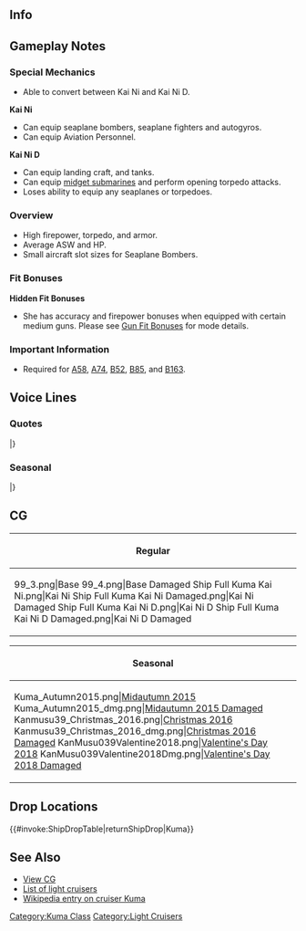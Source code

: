 ==Info==
{{KanmusuInfo|ID=039}}
{{KanmusuInfo|ID=039a}}
{{KanmusuInfo|ID=452}}
{{KanmusuInfo|ID=457}}

==Gameplay Notes==
===Special Mechanics===
* Able to convert between Kai Ni and Kai Ni D.

'''Kai Ni'''
* Can equip seaplane bombers, seaplane fighters and autogyros.
* Can equip Aviation Personnel.

'''Kai Ni D'''
* Can equip landing craft, and tanks.
* Can equip [[:Category:Midget_Submarine|midget submarines]] and perform opening torpedo attacks.
* Loses ability to equip any seaplanes or torpedoes.

===Overview===
* High firepower, torpedo, and armor.
* Average ASW and HP.
* Small aircraft slot sizes for Seaplane Bombers.

===Fit Bonuses===
{{:{{BASEPAGENAME}}/Equipment Bonuses}}
{{clear}}

'''Hidden Fit Bonuses'''
* She has accuracy and firepower bonuses when equipped with certain medium guns. Please see [[Gun Fit Bonuses]] for mode details.

===Important Information===
* Required for [[Quests#A58|A58]], [[Quests#A74|A74]], [[Quests#B52|B52]], [[Quests#B85|B85]], and [[Quests#B163|B163]].

==Voice Lines==
===Quotes===
{{ShipquoteHeader}}
{{ShipquoteKai
|scenario = Introduction
|origin = クマー。よろしくだクマ。
|translation = Kuma~ Nice to meet you-kuma.<ref>Her verbal tic is '-kuma'.</ref>
|audio = Kuma-Introduction.ogg
}}
{{ShipquoteKai|scenario = Introduction|kai2 = true
|origin = クーマー！今日も頑張るクマ！
|translation = Kuumaa! I'll work hard today too-kuma!
}}
{{ShipquoteKai
|scenario = Library
|origin = 球磨型軽巡洋艦の1番艦、球磨だクマ。
佐世保生まれだクマ。
ちょっと古いところもあるけど、頑張るクマー。
|translation = I'm the 1st ship of the Kuma-class light cruisers, Kuma-kuma.
I was born in Sasebo-kuma.
Though I'm a bit outdated, I'll do my best-kuma.<ref>She was commissioned in 1920, making her a bit outdated by the time World War 2 begun.</ref>
|audio = Kuma-Library.ogg
}}
{{ShipquoteKai
|scenario = Secretary 1
|origin = クマ？
|translation = Kuma?
|audio = Kuma-Secretary_1.ogg
}}
{{ShipquoteKai
|scenario = Secretary 2
|origin =呼んだクマ？
|translation = Did you call me-kuma?
|audio = Kuma-Secretary_2.ogg
}}
{{ShipquoteKai|scenario = Secretary 2|kai2 = true
|origin = 改装されたクマ。呼んだクマ？
|translation = I've been upgraded-kuma. Did you call-kuma?
}}
{{ShipquoteKai
|scenario = Secretary 3
|origin = なでなでしないでほしいクマー。ぬいぐるみじゃないクマー。
|translation = I wish you'd stop patting my head-kuma. I'm not a teddy bear-kuma.
|audio = Kuma-Secretary_3.ogg
}}
{{ShipquoteKai
|scenario = Secretary Idle
|kai = yes
|origin = クマー…クマー…べ、別に退屈してないクマ。充実してるクマ！
|translation = Kuma... kuma... I-I'm not bored at all-kuma. I'm enjoying myself-kuma!
|audio = Kuma-Idle.ogg
}}
{{ShipquoteKai
|scenario = Secretary (Married)
|origin = てーとく、お疲れだクマー。たまにはゆっくり休むといいクマー。
|translation = Thanks for your hard work, Admiral-kuma. It's fine to rest once in a while-kuma.
|audio = Kuma-Wedding_Line.ogg
}}
{{ShipquoteKai
|scenario = Wedding
|origin = ふっふっふ～、提督が釣れたクマー。もう離さないクマー。クマクマー！
|translation =Fufufu~ I've got you-kuma. I won't let you go-kuma. Kumakuma!
|audio = Kuma-Wedding.ogg
}}
{{ShipquoteKai
|scenario = Looking At Scores
|origin = お手紙が届いてるクマー。
|translation = A letter has arrived-kuma.
|audio = Kuma-Looking_At_Scores.ogg
}}
{{ShipquoteKai|scenario = Looking At Scores|kai2 = true
|origin = 情報を見るクマ？はい来たクマ。
|translation = You want to view the information-kuma? Here you go-kuma.
}}
{{ShipquoteKai
|scenario = Joining the Fleet
|origin = 球磨、出撃するクマー！
|translation = Kuma, sortieing-kuma!
|audio = Kuma-Joining_A_Fleet.ogg
}}
{{ShipquoteKai
|scenario = Equipment 1
|origin = ふっふっふ～、強くなったクマー。<ref>Shared with Supply before Kai.</ref>
|translation = Fufufu~ I got stronger-kuma.
|audio = Kuma-Equipment_1.ogg
}}
{{ShipquoteKai
|scenario = Equipment 2
|origin = ふふふ～ん♪よい感じだクマー。
|translation = Fufufu~♪ This feels good-kuma.
|audio = Kuma-Equipment_2.ogg
}}
{{ShipquoteKai|scenario = Equipment 2|kai2 = true
|origin = 安心だクマ！
|translation = This is reassuring-kuma!
}}
{{ShipquoteKai|scenario = Equipment 2|kai2d = true
|origin = 安心だクマ！
|translation = This is reassuring-kuma!
}}
{{ShipquoteKai
|scenario = Equipment 3
|origin = クマぁ♪
|translation = Kuma~♪
|audio = Kuma-Equipment_3.ogg
}}
{{ShipquoteKai
|scenario = Supply
|kai = yes
|origin = 助かるクマー！
|translation = This helps-kuma!
|audio = KumaKai-Supply.ogg
}}
{{ShipquoteKai
|scenario = Docking Minor
|origin = ゆとりの行動をするクマ。
|translation = I'll take it slow-kuma.
|audio = Kuma-Docking_Minor.ogg
}}
{{ShipquoteKai|scenario = Docking Minor|kai2 = true
|origin = 大人のクマはゆとりの行動をするクマ。
|translation = I know how to take it slow because I'm mature-kuma.
}}
{{ShipquoteKai
|scenario = Docking Major
|origin = もう少しで死ぬところだったクマー！
|translation = Just a little bit more and I'd have died-kuma!
|audio = Kuma-Docking_Major.ogg
}}
{{ShipquoteKai
|scenario = Construction
|origin =新造艦ができたクマー。
|translation = A new ship has just been built-kuma.
|audio = Kuma-Construction.ogg
}}
{{ShipquoteKai
|scenario = Returning from Sortie
|origin = 作戦終了。報告見るクマ？
|translation = Operation over. Do you want to see the report-kuma?
|audio = Kuma-Returning_From_Sortie.ogg
}}
{{ShipquoteKai
|scenario = Starting a Sortie
|origin = 球磨を選ぶとはいい選択クマ！
|translation = Picking me was a good choice-kuma!
|audio = Kuma-Starting_A_Sortie.ogg
}}
{{ShipquoteKai
|scenario = Starting a Battle
|origin =なめるなクマー！
|translation = Don't underestimate me-kuma!
|audio = Kuma-Battle_Start.ogg
}}
{{ShipquoteKai
|scenario = Attack
|origin =左舷に敵艦だクマ！
|translation = Enemy ships to port-kuma!
|audio = Kuma-Attack.ogg
}}
{{ShipquoteKai|scenario = Attack|kai2 = true
|origin = 敵艦、発見。球磨の実力を見るクマ！
|translation = Enemy ships spotted. I'll show you what I can really do-kuma!
}}
{{ShipquoteKai
|scenario = Night Attack
|origin = 魚雷発射クマー！
|translation = Launch torpedoes-kuma!
|audio = Kuma-Night_Attack.ogg
}}
{{ShipquoteKai|scenario = Night Attack|kai2d = true
|origin = クマ、クマ！
|translation = Kuma kuma!
}}
{{ShipquoteKai
|scenario = Night Battle
|origin = 追撃戦に移るクマー！
|translation = Commence pursuit-kuma!
|audio = Kuma-Night_Battle.ogg
}}
{{ShipquoteKai|scenario = Night Battle|kai2 = true
|origin = 夜戦で仕上げるクマ。クーマー！
|translation = Let's finish them off at night-kuma. Kuuumaaa!
}}
{{ShipquoteKai
|scenario = MVP
|origin = 意外に優秀なクマちゃんって、よく言われるクマ。
|translation = I've been told that I'm a surprisingly exellent kuma-chan-kuma.<ref>'Kuma-chan' usually refers to 'teddy bears' in Japan. </ref>
|audio = Kuma-MVP.ogg
}}
{{ShipquoteKai|scenario = MVP|kai2 = true
|origin = やるときはやる球磨ちゃんって言われてるクマ。
|translation = They call me "Pinch-hitter Kuma"-kuma.
}}
{{ShipquoteKai
|scenario = Minor Damage 1
|origin = おぉー！
|translation = Ooh~!
|audio = Kuma-Minor_Damage_1.ogg
}}
{{ShipquoteKai
|scenario = Minor Damage 2
|origin = 被弾クマー！
|translation = I'm hit-kuma!
|audio = Kuma-Minor_Damage_2.ogg
}}
{{ShipquoteKai
|scenario = Major Damage
|origin = クマをこんな姿にするなんて･･･屈辱だクマ･･･
|translation = How humiliating... for me to look like this-kuma...
|audio = Kuma-Major_Damage.ogg
}}
{{ShipquoteKai
|scenario = Sunk
|origin = この球磨をもってしても…ここまでクマ…
|translation = I did what I could... but this is as far as I go-kuma...
|audio = Kuma-Sunk.ogg
}}
|} <references/>

{{clear}}

===Seasonal===
{{SeasonalHeaderOld}}
{{SeasonalQuote
|scenario = [[Seasonal/Rainy_Season_2015|Rainy Season 2015]]
|origin = 梅雨は苦手だクマ…。ク～マ～…ク～マ～…。あ、雨は苦手だクマ…。ク～マ～…
|translation =	I don’t like the rainy season-kuma… Kumaaa… Kumaaa… I don’t like the rain… Kumaaa…
|audio = Kuma_Rainy_Season_Sec1_2015.ogg
|notes = 
}}
{{SeasonalQuote
|scenario = [[Seasonal/Mid_Summer_Season_Update|Midsummer 2015]]
|origin = 夏だー！！泳ぎに行くクマー。球磨の河泳ぎのテクニックを見るクマ！シャケも捕るクマ。…あぁ、冗談だクマよ？
|translation = It’s summer!! Let’s go swimming-kuma. I’ll show you my river swimming technique-kuma! I can even catch salmon-kuma. …Ah, that was a joke you know-kuma?	
|audio = Kuma_Mid_Summer.ogg
|notes =
}}
{{SeasonalQuote
|scenario = [[Seasonal/Mid_Autumn_2015_Seasonal_Update|Midautumn 2015]]
|origin = クゥ～マ～、クマ、クマ?
|translation =	Ku~ma~, Kuma, Kuma?
|audio = Kuma_Mid_Autumn2015.ogg
|notes =
}}
{{SeasonalQuote
|scenario = [[Seasonal/End_of_Year_2015|End of Year 2015]]
|origin = 大掃除だくま。球磨も頑張るくま。でも、もう飽きたくま。逃げるくま！
|translation =	It’s spring cleaning-kuma. I’ll do my best-kuma. But I’m already tired of it-kuma. I’m outta here-kuma!
|audio = Kuma_Year_End_2015_Sec1.ogg
|notes = 
}}
{{SeasonalQuote
|scenario = [[Seasonal/New_Year_2016|New Year 2016]]
|origin = あけだクマ！おめでとうクマ！今年も頑張るクマ？ク～マ～
|translation =	It’s a new year-kuma! Congrats-kuma! Work hard this year-kuma? Ku~ ma~
|audio = Kuma_New_Years_Day_2016.ogg
|notes = 
}}
{{SeasonalQuote
|scenario = [[Seasonal/Valentine%27s_Day_2016|Valentine’s Day 2016]]
|origin = 提督ぅ…これあげるくま。大丈夫くま。中身はチョコだくま。安心食べるといいくま。
|translation =	Admiral… This is for you-kuma. Don’t worry-kuma. It’s chocolate inside-kuma. So just eat it-kuma.
|audio = Kuma_Valentine_Sec1.ogg
|notes = 
}}
{{SeasonalQuote
|scenario = [[Seasonal/Third_Anniversary|3rd Anniversary]]
|origin = まさかの三周年だくま。球磨も驚きだくま。でも、おもでたいくま。くま！
|translation =	It can’t really be the 3rd Anniversary-kuma. I’m shocked-kuma. But, congratulations-kuma! Kuma!
|audio = Kuma_3rd_Anniversary_Sec1.mp3
|notes = 
}}
{{SeasonalQuote
|scenario = [[Seasonal/Setsubun_2017|Setsubun 2017]]
|origin = 節分だクマ。豆を投げるクマ。目標は…木曾！…わやめて。…大井！…もやめて。えぇ、多摩だクマ！……多摩、すまんクマ。
|translation =	It’s Setsubun-kuma. I’m going to throw beans-kuma. The target is… Kiso! …Better not… Ooi! …Better not either. Eh, it’ll be Tama-kuma! …Forgive me, Tama.
|audio = Kuma_Setsubun_2017.mp3
|notes = 
}}
{{SeasonalQuote
|scenario = [[Seasonal/Saury_2017|Saury Festival 2017]]
|origin = 秋刀魚だクマ？鮭じゃないクマ？まあ、いいクマ…やってやるぜクマ！クーマー。
|translation =	Sanma-kuma? Not salmon-kuma? Fine then-kuma… I’ll give it a shot-kuma! Kuuumaaa.
|audio = Kuma_Sec1_Saury_2017.mp3
|notes = 
}}
{{SeasonalQuote
|scenario = [[Seasonal/Fifth_Anniversary|5th Anniversary]]
|origin = まさかの五周年だクマ。球磨もおどろきだクマ。でも、おめでたいクマ。クーマー。
|translation =	I can’t believe it’s the 5th Anniversary-kuma. I’m surprised too-kuma. But, congratulations-kuma. Kuumaa.
|audio = Kuma_5th_Anniversary_Sec1.mp3
|notes = 
}}
{{SeasonalQuote
|scenario = [[Seasonal/Sixth_Anniversary|6th Anniversary]]
|origin = まさか、まさかの六周年だクマ！球磨も超驚きだクマ。でも、おめでたいクマ。クーマ！クマ、クマ！
|translation =	I really can't believe it's the 6th Anniversary-kuma! I'm really surprised-kuma! But, I'm happy-kuma! Kuuumaaa! Kuma, kuma!
|audio = Kuma_6th_Anniversary_Sec1.mp3
|notes = 
}}
{{SeasonalQuote
|scenario = [[Seasonal/Seventh_Anniversary|7th Anniversary]]
|origin = 	まさか、まさかの七周年だクマ。球磨は呆れたクマ。でも本当におめでたいクマ。クマ、クーマー！
|translation =	It's seriously the 7th Anniversary. I'm shocked. But it's a really special day. Kuma kuumaaa!
|audio = Kuma_7th_Anniversary_Secretary_1.mp3
|notes = 
}}
|}<references/>

{{clear}}

==CG==
{| class="mw-collapsible mw-collapsed wikitable" style="width: 100%;"
!Regular
|-
|<gallery>
99_3.png|Base
99_4.png|Base Damaged
Ship Full Kuma Kai Ni.png|Kai Ni
Ship Full Kuma Kai Ni Damaged.png|Kai Ni Damaged
Ship Full Kuma Kai Ni D.png|Kai Ni D
Ship Full Kuma Kai Ni D Damaged.png|Kai Ni D Damaged
</gallery>
|}

{| class="mw-collapsible mw-collapsed wikitable" style="width: 100%;"
!Seasonal
|-
|<gallery>
Kuma_Autumn2015.png|[[Seasonal/Mid_Autumn_2015_Seasonal_Update|Midautumn 2015]]
Kuma_Autumn2015_dmg.png|[[Seasonal/Mid_Autumn_2015_Seasonal_Update|Midautumn 2015 Damaged]]
Kanmusu39_Christmas_2016.png|[[Seasonal/Christmas_2016|Christmas 2016]]
Kanmusu39_Christmas_2016_dmg.png|[[Seasonal/Christmas_2016|Christmas 2016 Damaged]]
KanMusu039Valentine2018.png|[[Seasonal/Valentine%27s_Day_2018|Valentine's Day 2018]]
KanMusu039Valentine2018Dmg.png|[[Seasonal/Valentine%27s_Day_2018|Valentine's Day 2018 Damaged]]
</gallery>
|}

==Drop Locations==
{{#invoke:ShipDropTable|returnShipDrop|Kuma}}



==See Also==
*[[{{PAGENAME}}/Gallery|View {{PAGENAME}} CG]]
*[[EliteCL|List of light cruisers]]
*[[wikipedia:Japanese_cruiser_Kuma|Wikipedia entry on cruiser Kuma]]
{{shiplist}}
[[Category:Kuma Class]]
[[Category:Light Cruisers]]
